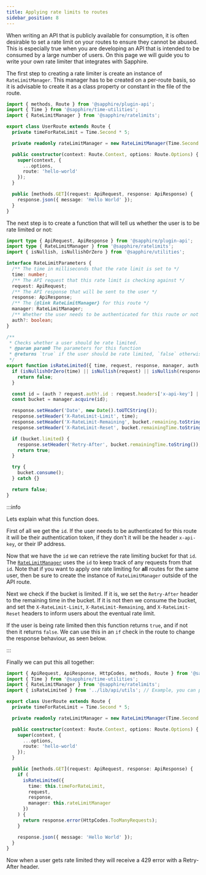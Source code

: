 ```yaml
---
title: Applying rate limits to routes
sidebar_position: 8
---
```


When writing an API that is publicly available for consumption, it is often desirable to set a rate limit on your routes
to ensure they cannot be abused. This is especially true when you are developing an API that is intended to be consumed
by a large number of users. On this page we will guide you to write your own rate limiter that integrates with Sapphire.

The first step to creating a rate limiter is create an instance of `RateLimitManager`. This manager has to be created on
a per-route basis, so it is advisable to create it as a class property or constant in the file of the route.

```typescript ts2esm2cjs|{6,8}|{6,8}
import { methods, Route } from '@sapphire/plugin-api';
import { Time } from '@sapphire/time-utilities';
import { RateLimitManager } from '@sapphire/ratelimits';

export class UserRoute extends Route {
  private timeForRateLimit = Time.Second * 5;

  private readonly rateLimitManager = new RateLimitManager(Time.Second * 5, 1);

  public constructor(context: Route.Context, options: Route.Options) {
    super(context, {
      ...options,
      route: 'hello-world'
    });
  }

  public [methods.GET](request: ApiRequest, response: ApiResponse) {
    response.json({ message: 'Hello World' });
  }
}
```

The next step is to create a function that will tell us whether the user is to be rate limited or not:

```typescript ts2esm2cjs
import type { ApiRequest, ApiResponse } from '@sapphire/plugin-api';
import type { RateLimitManager } from '@sapphire/ratelimits';
import { isNullish, isNullishOrZero } from '@sapphire/utilities';

interface RateLimitParameters {
  /** The time in milliseconds that the rate limit is set to */
  time: number;
  /** The API request that this rate limit is checking against */
  request: ApiRequest;
  /** The API response that will be sent to the user */
  response: ApiResponse;
  /** The {@link RateLimitManager} for this route */
  manager: RateLimitManager;
  /** Whether the user needs to be authenticated for this route or not */
  auth?: boolean;
}

/**
 * Checks whether a user should be rate limited.
 * @param param0 The parameters for this function
 * @returns `true` if the user should be rate limited, `false` otherwise
 */
export function isRateLimited({ time, request, response, manager, auth = false }: RateLimitParameters) {
  if (isNullishOrZero(time) || isNullish(request) || isNullish(response) || isNullish(manager)) {
    return false;
  }

  const id = (auth ? request.auth!.id : request.headers['x-api-key'] || request.socket.remoteAddress) as string;
  const bucket = manager.acquire(id);

  response.setHeader('Date', new Date().toUTCString());
  response.setHeader('X-RateLimit-Limit', time);
  response.setHeader('X-RateLimit-Remaining', bucket.remaining.toString());
  response.setHeader('X-RateLimit-Reset', bucket.remainingTime.toString());

  if (bucket.limited) {
    response.setHeader('Retry-After', bucket.remainingTime.toString());
    return true;
  }

  try {
    bucket.consume();
  } catch {}

  return false;
}
```

:::info

Lets explain what this function does.

First of all we get the `id`. If the user needs to be authenticated for this route it will be their authentication
token, if they don't it will be the header `x-api-key`, or their IP address.

Now that we have the `id` we can retrieve the rate limiting bucket for that `id`. The [`RateLimitManager`][rlm] uses the
`id` to keep track of any requests from that `id`. Note that if you want to apply one rate limiting for **all** routes
for the same user, then be sure to create the instance of `RateLimitManager` outside of the API route.

Next we check if the bucket is limited. If it is, we set the `Retry-After` header to the remaining time in the bucket.
If it is not then we consume the bucket, and set the `X-RateLimit-Limit`, `X-RateLimit-Remaining`, and
`X-RateLimit-Reset` headers to inform users about the eventual rate limit.

If the user is being rate limited then this function returns `true`, and if not then it returns `false`. We can use this
in an `if` check in the route to change the response behaviour, as seen below.

:::

Finally we can put this all together:

```typescript ts2esm2cjs|{19-28}|{19-28}
import { ApiRequest, ApiResponse, HttpCodes, methods, Route } from '@sapphire/plugin-api';
import { Time } from '@sapphire/time-utilities';
import { RateLimitManager } from '@sapphire/ratelimits';
import { isRateLimited } from '../lib/api/utils'; // Example, you can put the function anywhere you want.

export class UserRoute extends Route {
  private timeForRateLimit = Time.Second * 5;

  private readonly rateLimitManager = new RateLimitManager(Time.Second * 5, 1);

  public constructor(context: Route.Context, options: Route.Options) {
    super(context, {
      ...options,
      route: 'hello-world'
    });
  }

  public [methods.GET](request: ApiRequest, response: ApiResponse) {
    if (
      isRateLimited({
        time: this.timeForRateLimit,
        request,
        response,
        manager: this.rateLimitManager
      })
    ) {
      return response.error(HttpCodes.TooManyRequests);
    }

    response.json({ message: 'Hello World' });
  }
}
```

Now when a user gets rate limited they will receive a 429 error with a Retry-After header.

[rlm]: ../../../Documentation/api-utilities/classes/sapphire_ratelimits.RateLimitManager
